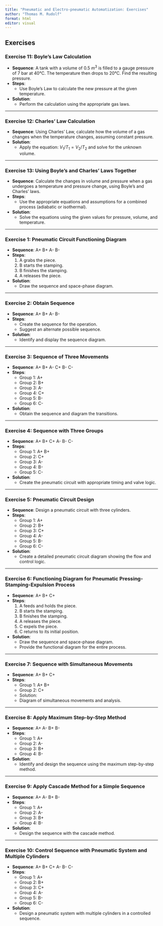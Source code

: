 ```yaml
---
title: "Pneumatic and Electro-pneumatic Automatization: Exercises"
author: "Thomas M. Rudolf"
format: html
editor: visual
---
```


## Exercises

### Exercise 11: Boyle’s Law Calculation
- **Sequence**: A tank with a volume of 0.5 $m^3$ is filled to a gauge pressure of 7 bar at 40°C. The temperature then drops to 20°C. Find the resulting pressure.
- **Steps**:
    - Use Boyle's Law to calculate the new pressure at the given temperature.
- **Solution**:
    - Perform the calculation using the appropriate gas laws.

---

### Exercise 12: Charles’ Law Calculation
- **Sequence**: Using Charles’ Law, calculate how the volume of a gas changes when the temperature changes, assuming constant pressure.
- **Solution**:
    - Apply the equation: $V_1 / T_1 = V_2 / T_2$ and solve for the unknown volume.

---

### Exercise 13: Using Boyle’s and Charles’ Laws Together
- **Sequence**: Calculate the changes in volume and pressure when a gas undergoes a temperature and pressure change, using Boyle’s and Charles’ laws.
- **Steps**:
    - Use the appropriate equations and assumptions for a combined process (adiabatic or isothermal).
- **Solution**:
    - Solve the equations using the given values for pressure, volume, and temperature.

---

### Exercise 1: Pneumatic Circuit Functioning Diagram
- **Sequence**: A+ B+ A- B-
- **Steps**:
    1. A grabs the piece.
    2. B starts the stamping.
    3. B finishes the stamping.
    4. A releases the piece.
- **Solution**:
    - Draw the sequence and space-phase diagram.

---

### Exercise 2: Obtain Sequence
- **Sequence**: A+ B+ A- B-
- **Steps**:
    - Create the sequence for the operation.
    - Suggest an alternate possible sequence.
- **Solution**:
    - Identify and display the sequence diagram.

---

### Exercise 3: Sequence of Three Movements
- **Sequence**: A+ B+ A- C+ B- C-
- **Steps**:
    - Group 1: A+
    - Group 2: B+
    - Group 3: A-
    - Group 4: C+
    - Group 5: B-
    - Group 6: C-
- **Solution**:
    - Obtain the sequence and diagram the transitions.

---

### Exercise 4: Sequence with Three Groups
- **Sequence**: A+ B+ C+ A- B- C-
- **Steps**:
    - Group 1: A+ B+
    - Group 2: C+
    - Group 3: A-
    - Group 4: B-
    - Group 5: C-
- **Solution**:
    - Create the pneumatic circuit with appropriate timing and valve logic.

---

### Exercise 5: Pneumatic Circuit Design
- **Sequence**: Design a pneumatic circuit with three cylinders.
- **Steps**:
    - Group 1: A+
    - Group 2: B+
    - Group 3: C+
    - Group 4: A-
    - Group 5: B-
    - Group 6: C-
- **Solution**:
    - Create a detailed pneumatic circuit diagram showing the flow and control logic.

---

### Exercise 6: Functioning Diagram for Pneumatic Pressing-Stamping-Expulsion Process
- **Sequence**: A+ B+ C+
- **Steps**:
    1. A feeds and holds the piece.
    2. B starts the stamping.
    3. B finishes the stamping.
    4. A releases the piece.
    5. C expels the piece.
    6. C returns to its initial position.
- **Solution**:
    - Draw the sequence and space-phase diagram.
    - Provide the functional diagram for the entire process.

---

### Exercise 7: Sequence with Simultaneous Movements
- **Sequence**: A+ B+ C+
- **Steps**:
    - Group 1: A+ B+
    - Group 2: C+
    - Solution:
    - Diagram of simultaneous movements and analysis.

---

### Exercise 8: Apply Maximum Step-by-Step Method
- **Sequence**: A+ A- B+ B-
- **Steps**:
    - Group 1: A+
    - Group 2: A-
    - Group 3: B+
    - Group 4: B-
- **Solution**:
    - Identify and design the sequence using the maximum step-by-step method.

---

### Exercise 9: Apply Cascade Method for a Simple Sequence
- **Sequence**: A+ A- B+ B-
- **Steps**:
    - Group 1: A+
    - Group 2: A-
    - Group 3: B+
    - Group 4: B-
- **Solution**:
    - Design the sequence with the cascade method.

---

### Exercise 10: Control Sequence with Pneumatic System and Multiple Cylinders
- **Sequence**: A+ B+ C+ A- B- C-
- **Steps**:
    - Group 1: A+
    - Group 2: B+
    - Group 3: C+
    - Group 4: A-
    - Group 5: B-
    - Group 6: C-
- **Solution**:
    - Design a pneumatic system with multiple cylinders in a controlled sequence.
